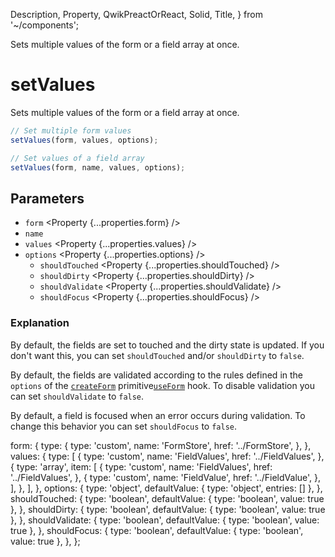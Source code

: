   Description,
  Property,
  QwikPreactOrReact,
  Solid,
  Title,
} from '~/components';

<Title>setValues</Title>
<Description>
  Sets multiple values of the form or a field array at once.
</Description>

# setValues

Sets multiple values of the form or a field array at once.

```ts
// Set multiple form values
setValues(form, values, options);

// Set values of a field array
setValues(form, name, values, options);
```

## Parameters

- `form` <Property {...properties.form} />
- `name` <Property type="string" />
- `values` <Property {...properties.values} />
- `options` <Property {...properties.options} />
  - `shouldTouched` <Property {...properties.shouldTouched} />
  - `shouldDirty` <Property {...properties.shouldDirty} />
  - `shouldValidate` <Property {...properties.shouldValidate} />
  - `shouldFocus` <Property {...properties.shouldFocus} />

### Explanation

By default, the fields are set to touched and the dirty state is updated. If you don't want this, you can set `shouldTouched` and/or `shouldDirty` to `false`.

By default, the fields are validated according to the rules defined in the `options` of the <Solid><A href="../createForm">`createForm`</A> primitive</Solid><QwikPreactOrReact><A href="../useForm">`useForm`</A> hook</QwikPreactOrReact>. To disable validation you can set `shouldValidate` to `false`.

By default, a field is focused when an error occurs during validation. To change this behavior you can set `shouldFocus` to `false`.

  form: {
    type: {
      type: 'custom',
      name: 'FormStore',
      href: '../FormStore',
    },
  },
  values: {
    type: [
      {
        type: 'custom',
        name: 'FieldValues',
        href: '../FieldValues',
      },
      {
        type: 'array',
        item: [
          {
            type: 'custom',
            name: 'FieldValues',
            href: '../FieldValues',
          },
          {
            type: 'custom',
            name: 'FieldValue',
            href: '../FieldValue',
          },
        ],
      },
    ],
  },
  options: {
    type: 'object',
    defaultValue: { type: 'object', entries: [] },
  },
  shouldTouched: {
    type: 'boolean',
    defaultValue: { type: 'boolean', value: true },
  },
  shouldDirty: {
    type: 'boolean',
    defaultValue: { type: 'boolean', value: true },
  },
  shouldValidate: {
    type: 'boolean',
    defaultValue: { type: 'boolean', value: true },
  },
  shouldFocus: {
    type: 'boolean',
    defaultValue: { type: 'boolean', value: true },
  },
};

